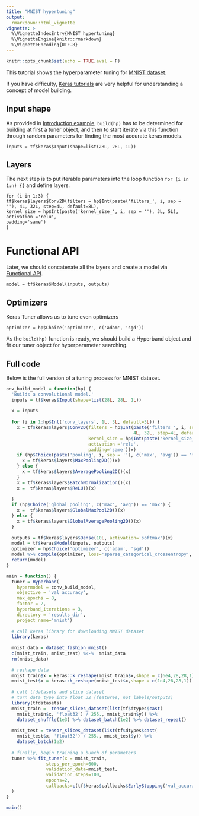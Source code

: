 ```yaml
---
title: "MNIST hypertuning"
output:
  rmarkdown::html_vignette
vignette: >
  %\VignetteIndexEntry{MNIST hypertuning}
  %\VignetteEngine{knitr::rmarkdown}
  %\VignetteEncoding{UTF-8}
---
```


```r
knitr::opts_chunk$set(echo = TRUE,eval = F)
```

This tutorial shows the hyperparameter tuning for [MNIST dataset](http://yann.lecun.com/exdb/mnist/).

If you have difficulty, [Keras tutorials](https://keras.rstudio.com/articles/tutorial_basic_classification.html) are very helpful for understanding a concept of model building. 

## Input shape
As provided in [Introduction example](https://henry090.github.io/kerastuneR/articles/Introduction.html), ```build(hp)``` has to be determined for building at first a tuner object, and then to start iterate via this function through random parameters for finding the most accurate keras models.

```
inputs = tf$keras$Input(shape=list(28L, 28L, 1L))
```

## Layers
The next step is to put iterable parameters into the loop function ```for (i in 1:n) {}``` and define layers.

```
for (i in 1:3) {
tf$keras$layers$Conv2D(filters = hp$Int(paste('filters_', i, sep = ''), 4L, 32L, step=4L, default=8L), 
kernel_size = hp$Int(paste('kernel_size_', i, sep = ''), 3L, 5L),
activation ='relu',
padding='same')
}
```

# Functional API
Later, we should concatenate all the layers and create a model via [Functional API](https://keras.rstudio.com/articles/about_keras_models.html).

```
model = tf$keras$Model(inputs, outputs)
```

## Optimizers
Keras Tuner allows us to tune even optimizers

```
optimizer = hp$Choice('optimizer', c('adam', 'sgd'))
```
As the ```build(hp)``` function is ready, we should build a Hyperband object and fit our tuner object for hyperparameter searching.

## Full code
Below is the full version of a tuning process for MNIST dataset.

```r
onv_build_model = function(hp) {
  'Builds a convolutional model.'
  inputs = tf$keras$Input(shape=list(28L, 28L, 1L))
  
  x = inputs
  
  for (i in 1:hp$Int('conv_layers', 1L, 3L, default=3L)) {
    x = tf$keras$layers$Conv2D(filters = hp$Int(paste('filters_', i, sep = ''), 
                                                4L, 32L, step=4L, default=8L),
                               kernel_size = hp$Int(paste('kernel_size_', i, sep = ''), 3L, 5L),
                               activation ='relu',
                               padding='same')(x)
    if (hp$Choice(paste('pooling', i, sep = ''), c('max', 'avg')) == 'max') {
      x = tf$keras$layers$MaxPooling2D()(x)
    } else {
      x = tf$keras$layers$AveragePooling2D()(x)
    }
    x = tf$keras$layers$BatchNormalization()(x) 
    x =  tf$keras$layers$ReLU()(x)
    
  }
  if (hp$Choice('global_pooling', c('max', 'avg')) == 'max') {
    x =  tf$keras$layers$GlobalMaxPool2D()(x)
  } else {
    x = tf$keras$layers$GlobalAveragePooling2D()(x)
  }
  
  outputs = tf$keras$layers$Dense(10L, activation='softmax')(x)
  model = tf$keras$Model(inputs, outputs)
  optimizer = hp$Choice('optimizer', c('adam', 'sgd'))
  model %>% compile(optimizer, loss='sparse_categorical_crossentropy', metrics='accuracy')
  return(model)
}

main = function() {
  tuner = Hyperband(
    hypermodel = conv_build_model,
    objective = 'val_accuracy',
    max_epochs = 8,
    factor = 2,
    hyperband_iterations = 3,
    directory = 'results_dir',
    project_name='mnist')
  
  # call keras library for downloading MNIST dataset
  library(keras)
  
  mnist_data = dataset_fashion_mnist()
  c(mnist_train, mnist_test) %<-%  mnist_data
  rm(mnist_data)
  
  # reshape data
  mnist_train$x = keras::k_reshape(mnist_train$x,shape = c(6e4,28,28,1))
  mnist_test$x = keras::k_reshape(mnist_test$x,shape = c(1e4,28,28,1))
  
  # call tfdatasets and slice dataset
  # turn data type into float 32 (features, not labels/outputs)
  library(tfdatasets)
  mnist_train =  tensor_slices_dataset(list(tf$dtypes$cast(
    mnist_train$x, 'float32') / 255., mnist_train$y)) %>% 
    dataset_shuffle(1e3) %>% dataset_batch(1e2) %>% dataset_repeat()
  
  mnist_test = tensor_slices_dataset(list(tf$dtypes$cast(
    mnist_test$x, 'float32') / 255., mnist_test$y)) %>%
    dataset_batch(1e2)
  
  # finally, begin training a bunch of parameters
  tuner %>% fit_tuner(x = mnist_train,
               steps_per_epoch=600,
               validation_data=mnist_test,
               validation_steps=100,
               epochs=2,
               callbacks=c(tf$keras$callbacks$EarlyStopping('val_accuracy')) 
  )
}

main()

```




